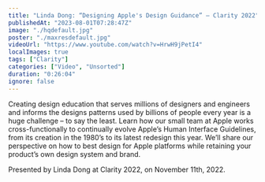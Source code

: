 ```yaml
---
title: "Linda Dong: “Designing Apple's Design Guidance” — Clarity 2022"
publishedAt: "2023-08-01T07:28:47Z"
image: "./hqdefault.jpg"
poster: "./maxresdefault.jpg"
videoUrl: "https://www.youtube.com/watch?v=HrwH9jPetI4"
localImages: true
tags: ["Clarity"]
categories: ["Video", "Unsorted"]
duration: "0:26:04"
ignore: false
---
```


Creating design education that serves millions of designers and engineers and informs the designs patterns used by billions of people every year is a huge challenge – to say the least. Learn how our small team at Apple works cross-functionally to continually evolve Apple’s Human Interface Guidelines, from its creation in the 1980’s to its latest redesign this year. We’ll share our perspective on how to best design for Apple platforms while retaining your product’s own design system and brand.

Presented by Linda Dong at Clarity 2022, on November 11th, 2022.
